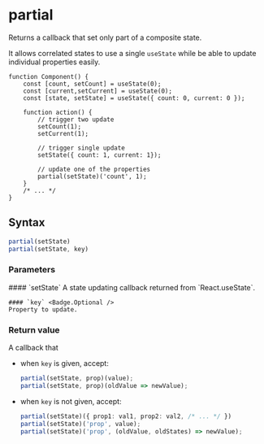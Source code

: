 <Module name="zeta-dom-react" />

# partial

Returns a callback that set only part of a composite state.

It allows correlated states to use a single `useState` while be able to update individual properties easily.

```tsx
function Component() {
    const [count, setCount] = useState(0);
    const [current,setCurrent] = useState(0);
    const [state, setState] = useState({ count: 0, current: 0 });

    function action() {
        // trigger two update
        setCount(1);
        setCurrent(1);

        // trigger single update
        setState({ count: 1, current: 1});

        // update one of the properties
        partial(setState)('count', 1);
    }
    /* ... */
}
```

## Syntax

```javascript
partial(setState)
partial(setState, key)
```

### Parameters

<dl>
    #### `setState`
    A state updating callback returned from `React.useState`.

    #### `key` <Badge.Optional />
    Property to update.

</dl>

### Return value

A callback that

- when `key` is given, accept:
    ```typescript
    partial(setState, prop)(value);
    partial(setState, prop)(oldValue => newValue);
    ```

- when `key` is not given, accept:
    ```typescript
    partial(setState)({ prop1: val1, prop2: val2, /* ... */ })
    partial(setState)('prop', value);
    partial(setState)('prop', (oldValue, oldStates) => newValue);
    ```
